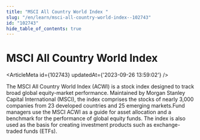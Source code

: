 ```yaml
---
title: "MSCI All Country World Index "
slug: "/en/learn/msci-all-country-world-index--102743"
id: "102743"
hide_table_of_contents: true
---
```



# MSCI All Country World Index 

<ArticleMeta id={102743} updatedAt={'2023-09-26 13:59:02'} />
<div className='border-solid border-b border-t-0 my-4 border-[var(--ifm-color-gray-300)]' />

The MSCI All Country World Index (ACWI) is a stock index designed to track broad global equity-market performance. Maintained by Morgan Stanley Capital International (MSCI), the index comprises the stocks of nearly 3,000 companies from 23 developed countries and 25 emerging markets.Fund managers use the MSCI ACWI as a guide for asset allocation and a benchmark for the performance of global equity funds. The index is also used as the basis for creating investment products such as exchange-traded funds (ETFs).
